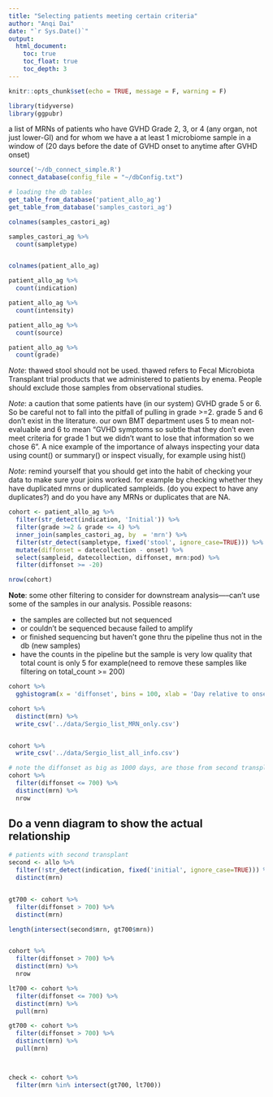 ```yaml
---
title: "Selecting patients meeting certain criteria"
author: "Anqi Dai"
date: "`r Sys.Date()`"
output:
  html_document:
    toc: true
    toc_float: true
    toc_depth: 3
---
```


```r
knitr::opts_chunk$set(echo = TRUE, message = F, warning = F)
```

```r
library(tidyverse)
library(ggpubr)

```

a list of MRNs of patients 
who have GVHD Grade 2, 3, or 4 (any organ, not just lower-GI) 
and for whom we have a at least 1 microbiome sample in 
a window of (20 days before the date of GVHD onset to anytime after GVHD onset)

```r
source('~/db_connect_simple.R')
connect_database(config_file = "~/dbConfig.txt")

# loading the db tables
get_table_from_database('patient_allo_ag')
get_table_from_database('samples_castori_ag')
```

```r

colnames(samples_castori_ag)

samples_castori_ag %>% 
  count(sampletype)


colnames(patient_allo_ag)

patient_allo_ag %>% 
  count(indication) 

patient_allo_ag %>% 
  count(intensity) 

patient_allo_ag %>% 
  count(source) 

patient_allo_ag %>% 
  count(grade) 

```

*Note*: thawed stool should not be used. thawed refers to Fecal Microbiota Transplant trial products that we administered to patients by enema. People should exclude those samples from observational studies. 

*Note*: a caution that some patients have (in our system) GVHD grade 5 or 6. So be careful not to fall into the pitfall of pulling in grade >=2. grade 5 and 6 don’t exist in the literature. our own BMT department uses 5 to mean not-evaluable and 6 to mean “GVHD symptoms so subtle that they don’t even meet criteria for grade 1 but we didn’t want to lose that information so we chose 6". A nice example of the importance of always inspecting your data using count() or summary() or inspect visually, for example using hist()

*Note*: remind yourself that you should get into the habit of checking your data to make sure your joins worked. for example by checking whether they have duplicated mrns or duplicated sampleids. (do you expect to have any duplicates?) and do you have any MRNs or duplicates that are NA.


```r
cohort <- patient_allo_ag %>%   
  filter(str_detect(indication, 'Initial')) %>% 
  filter(grade >=2 & grade <= 4) %>% 
  inner_join(samples_castori_ag, by  = 'mrn') %>% 
  filter(str_detect(sampletype, fixed('stool', ignore_case=TRUE))) %>% 
  mutate(diffonset = datecollection - onset) %>% 
  select(sampleid, datecollection, diffonset, mrn:pod) %>% 
  filter(diffonset >= -20)

nrow(cohort)
```

**Note**: some other filtering to consider for downstream analysis-----can't use some of the samples in our analysis. Possible reasons:

- the samples are collected but not sequenced
- or couldn't be sequenced because failed to amplify
- or finished sequencing but haven't gone thru the pipeline thus not in the db (new samples)
- have the counts in the pipeline but the sample is very low quality that total count is only 5 for example(need to remove these samples like filtering on total_count >= 200)


```r
cohort %>% 
  gghistogram(x = 'diffonset', bins = 100, xlab = 'Day relative to onset', title = 'Histogran')
```


```r
cohort %>% 
  distinct(mrn) %>% 
  write_csv('../data/Sergio_list_MRN_only.csv')


cohort %>% 
  write_csv('../data/Sergio_list_all_info.csv')

```

```r
# note the diffonset as big as 1000 days, are those from second transplant patients?
cohort %>% 
  filter(diffonset <= 700) %>% 
  distinct(mrn) %>% 
  nrow
```


## Do a venn diagram to show the actual relationship

```r
# patients with second transplant
second <- allo %>% 
  filter(!str_detect(indication, fixed('initial', ignore_case=TRUE))) %>% 
  distinct(mrn)


gt700 <- cohort %>% 
  filter(diffonset > 700) %>% 
  distinct(mrn)

length(intersect(second$mrn, gt700$mrn))


cohort %>% 
  filter(diffonset > 700) %>% 
  distinct(mrn) %>% 
  nrow

lt700 <- cohort %>% 
  filter(diffonset <= 700) %>% 
  distinct(mrn) %>% 
  pull(mrn)

gt700 <- cohort %>% 
  filter(diffonset > 700) %>% 
  distinct(mrn) %>% 
  pull(mrn)



check <- cohort %>% 
  filter(mrn %in% intersect(gt700, lt700))
```

